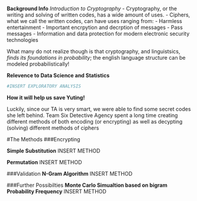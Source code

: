 **Background Info**
*Introduction to Cryptography*
- Cryptography, or the writing and solving of written codes, has a wide amount of uses. 
- Ciphers, what we call the written codes, can have uses ranging from:
  - Harmless entertainment
  - Important encrpytion and decrption of messages
  - Pass messages 
  - Information and data protection for modern electronic security technologies

What many do not realize though is that cryptography, and linguistsics, *finds its foundations in probability*; the english language structure can be modeled probabilistically! 

**Relevence to Data Science and Statistics**

```r
#INSERT EXPLORATORY ANALYSIS
```

**How it will help us save Yuting!**

Luckily, since our TA is very smart, we were able to find some secret codes she left behind. Team Six Detective Agency spent a long time creating different methods of both encoding (or encrypting) as well as decypting (solving) different methods of ciphers

#The Methods
###Encrypting

**Simple Substitution**
INSERT METHOD

**Permutation**
INSERT METHOD

###Validation
**N-Gram Algorithm**
INSERT METHOD

###Further Possibilties
**Monte Carlo Simualtion based on bigram Probability Frequency**
INSERT METHOD


